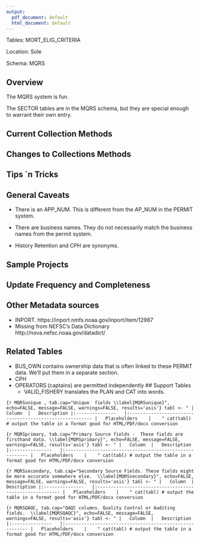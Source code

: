 ```yaml
---
output:
  pdf_document: default
  html_document: default
---
```

Tables: MORT_ELIG_CRITERIA

Location: Sole

Schema: MQRS

## Overview
The MQRS system is fun.

The SECTOR tables are in the MQRS schema, but they are special enough to warrant their own entry.
       
        
## Current Collection Methods

## Changes to Collections Methods

## Tips `n Tricks

## General Caveats
* There is an APP_NUM. This is different from the AP_NUM in the PERMIT system.

* There are business names. They do not necessarily match the business names from the permit system. 

* History Retention and CPH are synonyms. 

## Sample Projects

## Update Frequency and Completeness


## Other Metadata sources
+ INPORT.  https://inport.nmfs.noaa.gov/inport/item/12987
+ Missing from NEFSC's Data Dictionary  http://nova.nefsc.noaa.gov/datadict/


## Related Tables
+ BUS_OWN contains ownership data that is often linked to these PERMIT data. We'll put them in a separate section.
+ CPH
+ OPERATORS (captains) are permitted independently 
## Support Tables
  + VALID_FISHERY translates the PLAN and CAT into words.

```{r MQRSunique , tab.cap="Unique  fields \\label{MQRSunique}", echo=FALSE, message=FALSE, warnings=FALSE, results='asis'}
tabl <- "
|	Column	|	Description
|:---------------	|:--------------------------------------------------------
|	Placeholders	|	
"
cat(tabl) # output the table in a format good for HTML/PDF/docx conversion
```

```{r MQRSprimary, tab.cap="Primary Source fields -  These fields are firsthand data. \\label{MQRSprimary}", echo=FALSE, message=FALSE, warnings=FALSE, results='asis'}
tabl <- "
|	Column	|	Description
|:---------------	|:--------------------------------------------------------
|	Placeholders	|	
"
cat(tabl) # output the table in a format good for HTML/PDF/docx conversion
```

```{r MQRSsecondary, tab.cap="Secondary Source Fields. These fields might be more accurate somewhere else.  \\label{MQRSsecondary}", echo=FALSE, message=FALSE, warnings=FALSE, results='asis'}
tabl <- "
|	Column	|	Description
|:---------------	|:--------------------------------------------------------
|	Placeholders	|	
"
cat(tabl) # output the table in a format good for HTML/PDF/docx conversion
```

```{r MQRSQAQC, tab.cap="QAQC columns. Quality Control or Auditing fields.  \\label{MQRSQAQC}", echo=FALSE, message=FALSE, warnings=FALSE, results='asis'}
tabl <- "
|	Column	|	Description
|:---------------	|:--------------------------------------------------------
|	Placeholders	|	
"
cat(tabl) # output the table in a format good for HTML/PDF/docx conversion
```

